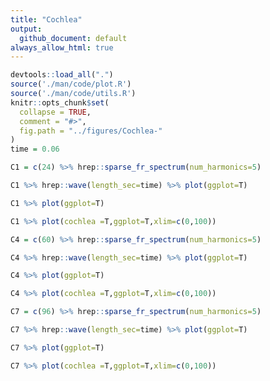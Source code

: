 ```yaml
---
title: "Cochlea"
output:
  github_document: default
always_allow_html: true
---
```

```r
devtools::load_all(".")
source('./man/code/plot.R')
source('./man/code/utils.R')
knitr::opts_chunk$set(
  collapse = TRUE,
  comment = "#>",
  fig.path = "../figures/Cochlea-"
)
time = 0.06
```

```r
C1 = c(24) %>% hrep::sparse_fr_spectrum(num_harmonics=5)
```

```r
C1 %>% hrep::wave(length_sec=time) %>% plot(ggplot=T)
```

```r
C1 %>% plot(ggplot=T)
```

```r
C1 %>% plot(cochlea =T,ggplot=T,xlim=c(0,100))
```

```r
C4 = c(60) %>% hrep::sparse_fr_spectrum(num_harmonics=5)
```

```r
C4 %>% hrep::wave(length_sec=time) %>% plot(ggplot=T)
```

```r
C4 %>% plot(ggplot=T)
```

```r
C4 %>% plot(cochlea =T,ggplot=T,xlim=c(0,100))
```

```r
C7 = c(96) %>% hrep::sparse_fr_spectrum(num_harmonics=5)
```

```r
C7 %>% hrep::wave(length_sec=time) %>% plot(ggplot=T)
```

```r
C7 %>% plot(ggplot=T)
```

```r
C7 %>% plot(cochlea =T,ggplot=T,xlim=c(0,100))
```
